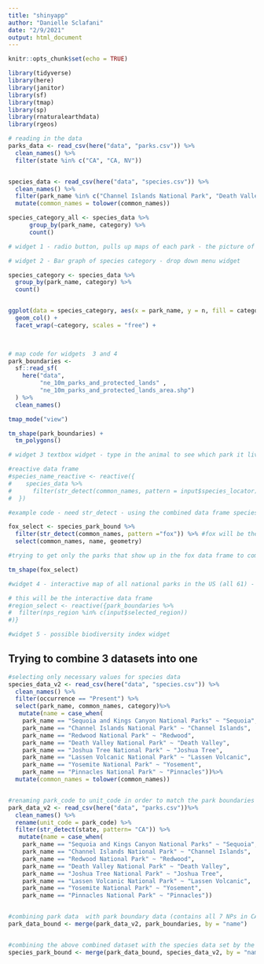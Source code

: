 ```yaml
---
title: "shinyapp"
author: "Danielle Sclafani"
date: "2/9/2021"
output: html_document
---
```


```r
knitr::opts_chunk$set(echo = TRUE)

library(tidyverse)
library(here)
library(janitor)
library(sf)
library(tmap)
library(sp)
library(rnaturalearthdata)
library(rgeos)
```


```r
# reading in the data
parks_data <- read_csv(here("data", "parks.csv")) %>% 
  clean_names() %>% 
  filter(state %in% c("CA", "CA, NV"))


species_data <- read_csv(here("data", "species.csv")) %>% 
  clean_names() %>% 
  filter(park_name %in% c("Channel Islands National Park", "Death Valley National Park", "Joshua Tree National Park", "Lassen Volcanic National Park", "Pinnacles National Park", "Redwood National Park", "Sequoia and Kings National Park", "Yosemite National Park")) %>% 
  mutate(common_names = tolower(common_names))

species_category_all <- species_data %>% 
      group_by(park_name, category) %>% 
      count()
```


```r
# widget 1 - radio button, pulls up maps of each park - the picture of the park (CA only) code is already done for this widget, it is just not working

```

```r
# widget 2 - Bar graph of species category - drop down menu widget

species_category <- species_data %>% 
  group_by(park_name, category) %>% 
  count()


ggplot(data = species_category, aes(x = park_name, y = n, fill = category)) +
  geom_col() +
  facet_wrap(~category, scales = "free") +
  



```


```r
# map code for widgets  3 and 4
park_boundaries <- 
  sf::read_sf(
    here("data", 
         "ne_10m_parks_and_protected_lands" ,
         "ne_10m_parks_and_protected_lands_area.shp")
  ) %>% 
  clean_names()

tmap_mode("view")

tm_shape(park_boundaries) +
  tm_polygons()
```



```r
# widget 3 textbox widget - type in the animal to see which park it lives in.

#reactive data frame 
#species_name_reactive <- reactive({
#    species_data %>% 
#      filter(str_detect(common_names, pattern = input$species_locator))
#  })

#example code - need str_detect - using the combined data frame species_park_bound

fox_select <- species_park_bound %>% 
  filter(str_detect(common_names, pattern ="fox")) %>% #fox will be the inputId
  select(common_names, name, geometry)

#trying to get only the parks that show up in the fox data frame to come up in the map

tm_shape(fox_select)
```

```r
#widget 4 - interactive map of all national parks in the US (all 61) - checkbox

# this will be the interactive data frame 
#region_select <- reactive({park_boundaries %>% 
#  filter(nps_region %in% c(input$selected_region))
#)}
```


```r
#widget 5 - possible biodiversity index widget


```


## Trying to combine 3 datasets into one

```r
#selecting only necessary values for species data
species_data_v2 <- read_csv(here("data", "species.csv")) %>% 
  clean_names() %>%
  filter(occurrence == "Present") %>% 
  select(park_name, common_names, category)%>% 
   mutate(name = case_when(
    park_name == "Sequoia and Kings Canyon National Parks" ~ "Sequoia",
    park_name == "Channel Islands National Park" ~ "Channel Islands",
    park_name == "Redwood National Park" ~ "Redwood",
    park_name == "Death Valley National Park" ~ "Death Valley",
    park_name == "Joshua Tree National Park" ~ "Joshua Tree",
    park_name == "Lassen Volcanic National Park" ~ "Lassen Volcanic",
    park_name == "Yosemite National Park" ~ "Yosement",
    park_name == "Pinnacles National Park" ~ "Pinnacles"))%>% 
  mutate(common_names = tolower(common_names))


#renaming park_code to unit_code in order to match the park boundaries dataset
park_data_v2 <- read_csv(here("data", "parks.csv"))%>% 
  clean_names() %>% 
  rename(unit_code = park_code) %>% 
  filter(str_detect(state, pattern= "CA")) %>% 
   mutate(name = case_when(
    park_name == "Sequoia and Kings Canyon National Parks" ~ "Sequoia",
    park_name == "Channel Islands National Park" ~ "Channel Islands",
    park_name == "Redwood National Park" ~ "Redwood",
    park_name == "Death Valley National Park" ~ "Death Valley",
    park_name == "Joshua Tree National Park" ~ "Joshua Tree",
    park_name == "Lassen Volcanic National Park" ~ "Lassen Volcanic",
    park_name == "Yosemite National Park" ~ "Yosement",
    park_name == "Pinnacles National Park" ~ "Pinnacles"))


#combining park data  with park boundary data (contains all 7 NPs in CA)
park_data_bound <- merge(park_data_v2, park_boundaries, by = "name")


#combining the above combined dataset with the species data set by the name of the park (contains all 7 NPs in CA)
species_park_bound <- merge(park_data_bound, species_data_v2, by = "name")


```




